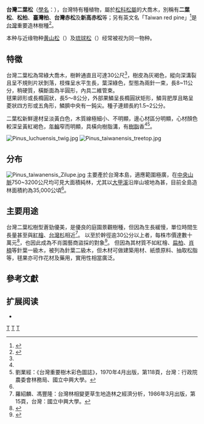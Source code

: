 {{不是|黄山松}}
{{Speciesbox 
| genus = Pinus
| species = taiwanensis
| image = Pinus taiwanensis foliage.jpg
| image_caption = 叶
| status = LC 
| status_system = IUCN3.1
| status_ref = {{r|IUCN}}
| authority = [[早田文藏|Hayata]], 1911
| synonyms ref={{r|theplantlist}}
| synonyms={{collapsible list|{{taxon list
 |*''Pinus brevispica'' |[[早田文藏|Hayata]], 1913
 |*''Pinus luchuensis'' subsp. ''taiwanensis'' |([[早田文藏|Hayata]]) [[D.Z.Li|D.Z.Li]], 1997
 |*''Pinus taiwanensis'' var. ''taiwanensis'' |
 }}}}
}}

'''台灣二葉松'''（[[學名|學名]]：{{lang|la|''Pinus taiwanensis''}}），台灣特有種植物，屬於[[松科|松科]][[松屬|松屬]]的大喬木{{r|TaiBNET|forest}}，別稱有'''二葉松'''、'''松柏'''、'''臺灣柏'''、'''台灣赤松'''及'''新高赤松'''等；另有英文名「Taiwan red pine」<ref name="multiple">{{Cite web |url=http://trail.forest.gov.tw/PDA_RA/WEB/0200004/RA_Courier_02.htm |title=觀霧國家森林遊樂區生態百科 |accessdate=2011-08-11 |work= |publisher=行政院農委會林務局 |date= |archive-date=2010-05-30 |archive-url=https://web.archive.org/web/20100530062722/http://trail.forest.gov.tw/PDA_RA/WEB/0200004/RA_Courier_02.htm |dead-url=no }}</ref>是[[台灣|台灣]]重要造林樹種<ref name="multiple2">{{Cite web|url=http://www.forest.gov.tw/content.asp?CuItem=1620|title=林務局誌與局誌續編-造林與推廣|accessdate=2011-08-11|work=|publisher=行政院農委會林務局|date=|deadurl=yes|archiveurl=https://web.archive.org/web/20160304113024/http://www.forest.gov.tw/content.asp?CuItem=1620|archivedate=2016-03-04}}</ref>。

本种与近缘物种[[黄山松|黄山松]]（{{lang|la|''Pinus hwangshanensis''}}）及[[琉球松|琉球松]]（{{lang|la|''Pinus luchuensis''}}）经常被视为同一物种。

== 特徵 ==
台灣二葉松為常綠大喬木，樹幹通直且可達30公尺<ref name="multiple" />，樹皮為灰褐色，縱向深溝裂且呈不規則片狀剝落，枝條呈水平生長，葉深綠色，型態為兩針一束，長8~11公分，稍硬質，橫斷面為半圓形，內具二維管束。<br />
毬果卵形或長橢圓狀，長5～8公分，外部果鱗呈長橢圓狀矩形，鱗背肥厚且略呈菱狀四方形或五角形，鱗臍中央有一鈍尖。種子連翅長約1.5~2公分。

二葉松新鮮邊材呈淡黃白色，木質線極細小、不明顯，邊心材區分明顯，心材顏色較深呈黃紅褐色，[[年輪|年輪]]窄而明顯，具橫向樹脂溝，有[[樹脂|樹脂]]香<ref name="multiple" /><ref>劉業經：《台灣重要樹木彩色圖誌》，1970年4月出版，第118頁，台灣：行政院農委會林務局、國立中興大學。</ref>。

[[File:Pinus_luchuensis_twig.jpg|left]]
[[File:Pinus_taiwanensis_treetop.jpg|none]]

== 分布 ==
[[File:Pinus_taiwanensis_Zilupe.jpg|right]]
主要產於台灣本島，適應範圍極廣，在[[中央山脈|中央山脈]]750~3200公尺均可見大面積純林，尤其以[[大甲溪|大甲溪]]沿岸山坡地為甚，目前全島造林面積約為35,000公頃<ref name="multiple2" />。

== 主要用途 ==
台灣二葉松樹型蒼勁優美，是優良的庭園景觀樹種，但因為生長緩慢，單位時間生長量甚至與[[紅檜|紅檜]]、[[台灣杉|台灣杉]]相近<ref>羅紹麟、馮豐隆：台灣林相變更草生地造林之經濟分析，1986年3月出版，第15頁，台灣：國立中興大學。</ref>。
以至於幹徑逾30公分以上者，每株市價達數十萬元<ref>{{Cite web|url=http://www.libertytimes.com.tw/2011/new/jun/16/today-center15-2.htm|title=台灣二葉松|accessdate=2011-08-11|work=|publisher=自由電子報|date=2011-06-16}}{{dead link|date=2017年12月 |bot=InternetArchiveBot |fix-attempted=yes }}</ref>，也因此成為不肖園藝商盜採的對象<ref>{{Cite web |url=http://www.libertytimes.com.tw/2011/new/jun/16/today-center15.htm |title=盜挖二葉松 摸黑偷運露餡 |accessdate=2011-08-11 |work= |publisher=自由電子報 |date=2011-06-16 |deadurl=yes |archiveurl=https://web.archive.org/web/20110820075708/http://www.libertytimes.com.tw/2011/new/jun/16/today-center15.htm |archivedate=2011-08-20 }}</ref>。
但因為其材質不如紅檜、[[台灣扁柏|扁柏]]、[[台灣肖楠|肖楠]]等針葉一級木，被列為針葉二級木，但木材可做建築用材、紙漿原料、抽取松脂等，毬果亦可作花材及藥用，實用性相當廣泛。

== 參考文獻 ==
{{reflist|refs=
<ref name=IUCN>Yang, Y., Li, N. & Christian, T. 2013. ''Pinus taiwanensis''. ''The IUCN Red List of Threatened Species'' 2013: e.T42421A2979068. http://dx.doi.org/10.2305/IUCN.UK.2013-1.RLTS.T42421A2979068.en. Downloaded on 01 December 2018.</ref>
<ref name=forest>{{Cite web |url= http://subject.forest.gov.tw/species/twtrees/book1/21.htm |title= 林務局台灣樹木解說 |author=  |date=  |publisher=  |language= 中文 |accessdate= 2011-08-11 |quote=  |archive-date= 2020-06-26 |archive-url= https://web.archive.org/web/20200626220318/http://subject.forest.gov.tw/species/twtrees/book1/21.htm |dead-url= no }}</ref>
<ref name=TaiBNET>{{TaiBNET| zh=台湾二叶松 | id=201108 | binomial=Pinus taiwanensis | authority=Hayata, 1911 | var= | accessdate=2013-01-24}}</ref>
<ref name="theplantlist">[http://www.theplantlist.org/tpl1.1/record/kew-2562320 ''Pinus taiwanensis'' Hayata] {{Wayback|url=http://www.theplantlist.org/tpl1.1/record/kew-2562320 |date=20200112214108 }}. In: ''The Plant List'' (2013). Version 1.1. Published on the Internet; http://www.theplantlist.org/ {{Wayback|url=http://www.theplantlist.org/ |date=20190523171514 }} [2018-12-1].</ref>
}}
== 扩展阅读 ==
* {{wikispecies-inline|Pinus taiwanensis|台湾二叶松}}

{{taxonbar}}

[[Category:松屬|T]]
[[Category:臺灣特有植物|T]]
[[Category:油松亚组|T]]